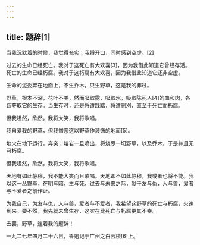 ```yaml
---
---
---
```

title: 题辞[1]
---




当我沉默着的时候，我觉得充实；我将开口，同时感到空虚。[2]

过去的生命已经死亡。我对于这死亡有大欢喜[3]，因为我借此知道它曾经存活。死亡的生命已经朽腐。我对于这朽腐有大欢喜，因为我借此知道它还非空虚。

生命的泥委弃在地面上，不生乔木，只生野草，这是我的罪过。

野草，根本不深，花叶不美，然而吸取露，吸取水，吸取陈死人[4]的血和肉，各各夺取它的生存。当生存时，还是将遭践踏，将遭删刈，直至于死亡而朽腐。

但我坦然，欣然。我将大笑，我将歌唱。

我自爱我的野草，但我憎恶这以野草作装饰的地面[5]。

地火在地下运行，奔突；熔岩一旦喷出，将烧尽一切野草，以及乔木，于是并且无可朽腐。

但我坦然，欣然。我将大笑，我将歌唱。

天地有如此静穆，我不能大笑而且歌唱。天地即不如此静穆，我或者也将不能。我以这一丛野草，在明与暗，生与死，过去与未来之际，献于友与仇，人与兽，爱者与不爱者之前作证。

为我自己，为友与仇，人与兽，爱者与不爱者，我希望这野草的死亡与朽腐，火速到来。要不然，我先就未曾生存，这实在比死亡与朽腐更其不幸。

去罢，野草，连着我的题辞！

一九二七年四月二十六日，鲁迅记于广州之白云楼[6]上。